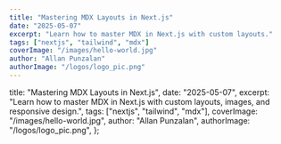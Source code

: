 ```yaml
---
title: "Mastering MDX Layouts in Next.js"
date: "2025-05-07"
excerpt: "Learn how to master MDX in Next.js with custom layouts."
tags: ["nextjs", "tailwind", "mdx"]
coverImage: "/images/hello-world.jpg"
author: "Allan Punzalan"
authorImage: "/logos/logo_pic.png"
---
```


  title: "Mastering MDX Layouts in Next.js",
  date: "2025-05-07",
  excerpt:
    "Learn how to master MDX in Next.js with custom layouts, images, and responsive design.",
  tags: ["nextjs", "tailwind", "mdx"],
  coverImage: "/images/hello-world.jpg",
  author: "Allan Punzalan",
  authorImage: "/logos/logo_pic.png",
};
